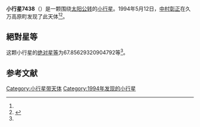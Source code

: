 {{Infobox planet
| bgcolour = #FFFFC0
| name = 7438 Misakatouge
| symbol = 
| image = 
| caption = 
| discovery = yes
| discovery_ref = 
| discoverer = [[中村彰正|中村彰正]]
| discovery_site = [[久万高原町|久万高原町]] 
| discovered = 1994年5月12日
| designations = yes
| mp_name = 
| named_after = 
| alt_names = 
| mp_category = [[主带小行星|主带小行星]]
| orbit_ref = <ref name="a">[http://ssd.jpl.nasa.gov/sbdb.cgi?sstr=7438 7438 Misakatouge] {{Wayback|url=http://ssd.jpl.nasa.gov/sbdb.cgi?sstr=7438 |date=20201124024324 }}，小行星數據庫瀏覽器（JPL Small-Body Database Browser）－[[美国国家航空航天局|美国国家航空航天局]]喷气推进实验室</ref>
| epoch = 2456400.5 (2013年4月18日更新)
| aphelion = {{convert|2.697754980476985|AU|km|3|abbr=on|lk=out}}
| perihelion = {{convert|2.02851941533957|AU|km|3|abbr=on}}
| semimajor = {{convert|2.363137197908278|AU|km|3|abbr=on}}
| eccentricity = 0.141598966
| period = 1326.880561 [[日|日]]<br />3.63[[儒略年|儒略年]]
| avg_speed = 
| inclination = 5.798556467317547
| asc_node = 66.17875215945315
| mean_anomaly = 
| arg_peri = 67.85629320904792
| satellites = 
| physical_characteristics = yes
| dimensions = 
| mass = 
| density = 
| surface_grav = 
| escape_velocity = 
| sidereal_day = 
| axial_tilt = 
| pole_ecliptic_lat = 
| pole_ecliptic_lon = 
| albedo = 
| temperatures= 
| temp_name1 = 
| mean_temp_1 = 
| max_temp_1 = 
| temp_name2 = 
| max_temp_2 = 
| spectral_type = 
| abs_magnitude = 67.85629320904792
}}

'''小行星7438'''（{{lang-en|7438 Misakatouge}}）是一颗围绕[[太阳|太阳]][[公转|公转]]的[[小行星|小行星]]。1994年5月12日，[[中村彰正|中村彰正]]在久万高原町发现了此天体<ref name="a" /><ref>{{cite news|title=小行星列表|url=http://cfa-www.harvard.edu/iau/lists/NumberedMPs.txt|accessdate=2013-07-08|newspaper=哈佛大学|archive-date=2008-05-17|archive-url=https://web.archive.org/web/20080517010638/http://cfa-www.harvard.edu/iau/lists/NumberedMPs.txt|dead-url=no}}</ref>。

== 絕對星等 ==
这颗小行星的[[绝对星等|绝对星等]]为67.85629320904792等<ref name="a" />。

==参考文献==
{{reflist}}
{{Minor Planet Number|[[小行星7437|小行星7437]]|[[小行星7439|小行星7439]]}}

{{小天体}}

[[Category:小行星带天体|Category:小行星带天体]]
[[Category:1994年发现的小行星|Category:1994年发现的小行星]]

{{asteroid-stub}}